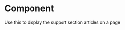 
<Meta
  title="Components/Organisms/AcfSupportSectionArticles"
  component={AcfSupportSectionArticles}
/>

# Component

Use this to display the support section articles on a page

<Canvas>
  <Story name="Component">
    <AcfSupportSectionArticles
      heading="Need expert help?"
      copy="You can contact us via any of the following"
    />
  </Story>
</Canvas>
